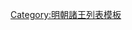 {{ming|title=明朝懷仁國諸王|ed=懷仁國|head=[[正统 (年号)|正統]]二年（[[1437年]]）封。[[天顺 (明朝)|天順]]五年（[[1461年]]）別城[[霍州]]<ref name="a"/>。|
{{ming/title}}
{{ming/list|懷仁榮定王|[[朱遜烠]]<ref name="a"/>|朱桂、庶八子|[[1437年]]—[[1490年]]|正统二年封<ref name="a"/>。[[弘治 (明朝)|弘治]]三年薨。}}
{{ming/list|懷仁安僖王|[[朱仕㙩]]|朱遜烠、嫡二子|追封|封[[鎮國將軍]]。弘治元年卒。以子[[朱成鈀|成鈀]]襲郡封。追封諡安僖王。}}
{{ming/list|懷仁恭和王|[[朱成鈀]]|朱仕㙩、庶一子<ref name="a"/>|[[1491年]]—[[1492年]]|弘治四年襲封。五年薨<ref name="a"/>。}}
{{ming/list|懷仁溫惠王|[[朱聰淑]]|朱成鈀、嫡一子|[[1494年]]—[[1517年]]|弘治七年襲封<ref name="a"/>。[[正德 (明朝)|正德]]十二年薨。無子。}}
{{ming/note|附懷仁國宗理}}
{{ming/list|懷仁僖康王|[[朱聰洌]]|朱成鈀、嫡二子|[[1517年]]—[[1529年]]|初封鎮國將軍，正德十二年，因聰淑無子，暫兼理懷仁府事。[[嘉靖]]八年卒。以子[[朱俊榭|俊榭]]襲郡封。追封諡僖康王。}}
{{ming/note|懷仁國續封}}
{{ming/list|懷仁莊簡王|[[朱俊榭]]|朱聰洌、嫡一子|[[1543年]]—[[1571年]]|嘉靖二十二年以[[輔國將軍]]襲封。[[隆庆 (明朝)|隆慶]]五年薨。}}
{{ming/note|附懷仁國奉祀宗室}}
{{ming/list|懷仁奉國將軍|[[朱充𤉪]]|朱俊榭、子|[[1571年]]後—？年|不知何年封[[长子 (封号)|長子]]。因父冒封，照世次，以[[奉國將軍]]奉祀。}}
{{ming/list|懷仁鎮國中尉|[[朱廷塇]]<ref name="a">《[[明實錄]]》</ref>|朱充𤉪、子|？年|初封鎮國中尉，不知何年奉祀。<ref name="a"/>}}
{{ming/note|以後不詳}}
{{ming/note|參考文獻}}
{{ming/note|ref}}
}}<noinclude>
[[Category:明朝諸王列表模板]]
</noinclude>